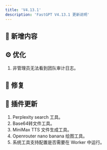```yaml
---
title: 'V4.13.1'
description: 'FastGPT V4.13.1 更新说明'
---
```



## 🚀 新增内容


## ⚙️ 优化

1. 非管理员无法看到团队审计日志。

## 🐛 修复


## 🔨 插件更新

1. Perplexity search 工具。
2. Base64转文件工具。
3. MiniMax TTS 文件生成工具。
4. Openrouter nano banana 绘图工具。
5. 系统工具支持配置是否需要在 Worker 中运行。